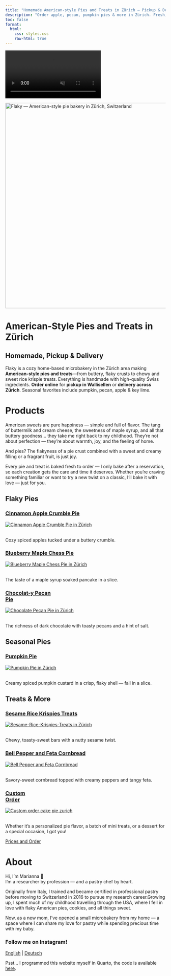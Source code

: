 ```yaml
---
title: "Homemade American-style Pies and Treats in Zürich – Pickup & Delivery"
description: "Order apple, pecan, pumpkin pies & more in Zürich. Fresh, homemade. Pickup in Wallisellen, delivery in the city."
toc: false
format:
  html:
    css: styles.css
    raw-html: true 
---
```

<!-- Desktop background video -->
<div class="background-video-container">
  <video autoplay muted loop playsinline>
    <source src="Backgroundrotating.mp4" type="video/mp4">
  </video>
</div>



![](logo_website.png){fig-align="center" width="642" alt="Flaky — American-style pie bakery in Zürich, Switzerland"}

# American-Style Pies and Treats in Zürich
## Homemade, Pickup & Delivery

Flaky is a cozy home-based microbakery in the Zürich area making **American-style pies and treats**—from buttery, flaky crusts to chewy and sweet rice krispie treats. Everything is handmade with high-quality Swiss ingredients. **Order online** for **pickup in Wallisellen** or **delivery across Zürich**. Seasonal favorites include pumpkin, pecan, apple & key lime.


<div class="content-overlay">


# Products {#products}

American sweets are pure happiness — simple and full of flavor. The tang of buttermilk and cream cheese, the sweetness of maple syrup, and all that buttery goodness… they take me right back to my childhood. They’re not about perfection — they’re about warmth, joy, and the feeling of home.

And pies? The flakyness of a pie crust combined with a sweet and creamy filling or a fragrant fruit, is just joy.

Every pie and treat is baked fresh to order — I only bake after a reservation, so each creation gets the care and time it deserves. Whether you’re craving something familiar or want to try a new twist on a classic, I’ll bake it with love — just for you.

## Flaky Pies

<div class="gallery">

  <!-- Cinnamon Apple Crumble Pie -->
<div class="polaroid">
<a class="polaroid-title" href="/cinnamon-apple-crumble-pie-zurich/">
<h3>Cinnamon Apple Crumble Pie</h3>
</a>
<a class="polaroid-media" href="/cinnamon-apple-crumble-pie-zurich/">
<img src="images/apple-pie-thanksgiving-zurich.jpeg"
           alt="Cinnamon Apple Crumble Pie in Zürich" loading="lazy">
</a>
<p class="polaroid-desc"><br>Cozy spiced apples tucked under a buttery crumble.</p>
</div>

  <!-- Blueberry Maple Chess Pie -->
<div class="polaroid">
<a class="polaroid-title" href="/blueberry-maple-chess-pie-zurich/">
<h3>Blueberry Maple Chess Pie</h3>
</a>
<a class="polaroid-media" href="/blueberry-maple-chess-pie-zurich/">
<img src="images/Maple-chess-pie-thanksgiving-zurich.jpg"
           alt="Blueberry Maple Chess Pie in Zürich" loading="lazy">
</a>
<p class="polaroid-desc"><br>The taste of a maple syrup soaked pancake in a slice.</p>
</div>

  <!-- Chocolat-y Pecan Pie -->
<div class="polaroid">
<a class="polaroid-title" href="/pecan-pie-zurich/">
<h3>Chocolat-y Pecan<br>Pie</h3>
</a>
<a class="polaroid-media" href="/pecan-pie-zurich/">
<img src="images/Pecan-Pie-thanksgiving-Zurich.jpeg"
           alt="Chocolate Pecan Pie in Zürich" loading="lazy">
</a>
<p class="polaroid-desc"><br>The richness of dark chocolate with toasty pecans and a hint of salt.</p>
</div>

</div>

## Seasonal Pies

<div class="gallery">

  <!-- Pumpkin Pie -->
<div class="polaroid">
<a class="polaroid-title" href="/pumpkin-pie-thanksgiving-pie-zurich/">
<h3>Pumpkin Pie</h3>
</a>
<a class="polaroid-media" href="/pumpkin-pie-thanksgiving-pie-zurich/">
<img src="images/pumpkin-pie-thanksgiving-zurich2.jpeg"
           alt="Pumpkin Pie in Zürich" loading="lazy">
</a>
<p class="polaroid-desc"><br>Creamy spiced pumpkin custard in a crisp, flaky shell — fall in a slice.</p>
</div>
</div>

## Treats & More

<div class="gallery">

  <!-- Sesame Rice Krispies Treats -->
<div class="polaroid">
<a class="polaroid-title" href="/Sesame-Rice-Krispies-Treats/">
<h3>Sesame Rice Krispies Treats</h3>
</a>
<a class="polaroid-media" href="/Sesame-Rice-Krispies-Treats/">
<img src="images/Sesame-Rice-Krispies-Treats.jpg"
           alt="Sesame-Rice-Krispies-Treats in Zürich" loading="lazy">
</a>
<p class="polaroid-desc"><br>Chewy, toasty-sweet bars with a nutty sesame twist.</p>
</div>

  <!-- Bell Pepper and Feta Cornbread -->
<div class="polaroid">
<a class="polaroid-title" href="/cornbread-zuric/">
<h3>Bell Pepper and Feta Cornbread</h3>
</a>
<a class="polaroid-media" href="/cornbread-zurich/">
<img src="images/Cornbread-zurich.jpeg"
           alt="Bell Pepper and Feta Cornbread" loading="lazy">
</a>
<p class="polaroid-desc"><br>Savory-sweet cornbread topped with creamy peppers and tangy feta.</p>
</div>

  <!-- Custom order -->
<div class="polaroid">
<a class="polaroid-title" href="/custom-order-zurich/">
<h3>Custom<br>Order</h3>
</a>
<a class="polaroid-media" href="/custom-order-zurich/">
<img src="images/Custom-order-cake-pie-zurich.jpeg"
           alt="Custom order cake pie zurich" loading="lazy">
</a>
<p class="polaroid-desc"><br>Whether it’s a personalized pie flavor, a batch of mini treats, or a dessert for a special occasion, I got you!</p>
</div>

</div>

<div class="nav-button">
  <a href="order-pies-zurich.qmd" class="btn-link">Prices and Order</a>
</div>

# About {#about}

Hi, I’m Marianna 🍓\
I’m a researcher by profession — and a pastry chef by heart.

Originally from Italy, I trained and became certified in professional pastry before moving to Switzerland in 2016 to pursue my research career.Growing up, I spent much of my childhood travelling through the USA, where I fell in love with flaky American pies, cookies, and all things sweet.

Now, as a new mom, I’ve opened a small microbakery from my home — a space where I can share my love for pastry while spending precious time with my baby.

<script type="application/ld+json">
{
  "@context": "https://schema.org",
  "@type": "Bakery",
  "name": "Flaky",
  "image": "https://yourdomain.com/logo_website.png",
  "address": {
    "@type": "PostalAddress",
    "addressLocality": "Zürich",
    "addressCountry": "CH"
  },
  "servesCuisine": "American desserts",
  "url": "https://yourdomain.com",
  "description": "Flaky is a home-based microbakery in Zürich, baking handmade American-style pies such as pumpkin pie, cinnamon apple crumble, and pecan pie."
}
</script>

<div class="social-center">
  <h3 class="social-heading">Follow me on Instagram!</h3>
  <a href="https://www.instagram.com/flakypieshop" target="_blank" class="social-link">
    <i class="fab fa-instagram"></i>
  </a>
</div>



<div class="language-switch">
  <a href="index.html">English</a> |
  <a href="de/index.html">Deutsch</a>
</div>



<div class="footer-heart">
  <i class="fas fa-heart"></i>
</div>


<footer class="site-footer">
  <p>
    Psst... I programmed this website myself in Quarto, the code is available
    <a href="https://github.com/MariannaRosso/flakypieshop" target="_blank">here</a>.
  </p>
</footer>


<script>
document.addEventListener("DOMContentLoaded", function() {
  const navLinks = document.querySelectorAll('.navbar-nav .nav-link');
  const navbarCollapse = document.querySelector('.navbar-collapse');

  navLinks.forEach(function(link) {
    link.addEventListener('click', function() {
      if (navbarCollapse.classList.contains('show')) {
        // collapse the menu
        const collapse = new bootstrap.Collapse(navbarCollapse);
        collapse.hide();
      }
    });
  });
});
</script>
